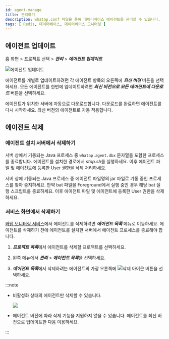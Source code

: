 ```yaml
---
id: agent-manage
title: 관리하기
description: whatap.conf 파일을 통해 데이터베이스 에이전트를 관리할 수 있습니다.
tags: [ Redis, 데이터베이스, 데이터베이스 모니터링 ]
---
```


## 에이전트 업데이트

홈 화면 > 프로젝트 선택 > ***관리*** > ***에이전트 업데이트***

![에이전트 업데이트](/img/db-update-agent.png)

에이전트를 개별로 업데이트하려면 각 에이전트 항목의 오른쪽에 ***최신 버전*** 버튼을 선택하세요. 모든 에이전트를 한번에 업데이트하려면 ***최신 버전으로 모든 에이전트에 다운로드*** 버튼을 선택하세요.

에이전트가 위치한 서버에 자동으로 다운로드합니다. 다운로드를 완료하면 에이전트를 다시 시작하세요. 최신 버전의 에이전트로 자동 적용합니다.




## 에이전트 삭제

### 에이전트 설치 서버에서 삭제하기

<Tabs>
<TabItem value='linux' label='Linux' default>

서버 상에서 기동되는 Java 프로세스 중 `whatap.agent.dbx` 문자열을 포함한 프로세스를 종료합니다. 에이전트를 설치한 경로에서 *stop.sh*를 실행하세요. 이후 에이전트 파일 및 에이전트에 등록한 User 권한을 삭제 처리하세요.

</TabItem>
<TabItem value='windows' label='Windows'>

서버 상에 기동되는 Java 프로세스 중 에이전트 파일명의 jar 파일로 기동 중인 프로세스를 찾아 중지하세요. 만약 bat 파일을 Foreground에서 실행 중인 경우 해당 bat 실행 스크립트를 종료하세요. 이후 에이전트 파일 및 에이전트에 등록한 User 권한을 삭제하세요.

</TabItem>
</Tabs>


### 서비스 화면에서 삭제하기

[와탭 모니터링 서비스](https://service.whatap.io)에서 에이전트를 삭제하려면 ***에이전트 목록*** 메뉴로 이동하세요. 에이전트를 삭제하기 전에 에이전트를 설치한 서버에서 에이전트 프로세스를 종료해야 합니다. 

1. ***프로젝트 목록***에서 에이전트를 삭제할 프로젝트를 선택하세요.

1. 왼쪽 메뉴에서 ***관리*** > ***에이전트 목록***을 선택하세요.

1. ***에이전트 목록***에서 삭제하려는 에이전트의 가장 오른쪽에 ![삭제 아이콘](/img/ico-trash.svg) 버튼을 선택하세요.

:::note

* 비활성화 상태의 에이전트만 삭제할 수 있습니다.

  ![](/img/db-disable-agent.png)

* 에이전트 버전에 따라 삭제 기능을 지원하지 않을 수 있습니다. 에이전트를 최신 버전으로 업데이트한 다음 이용하세요.

:::